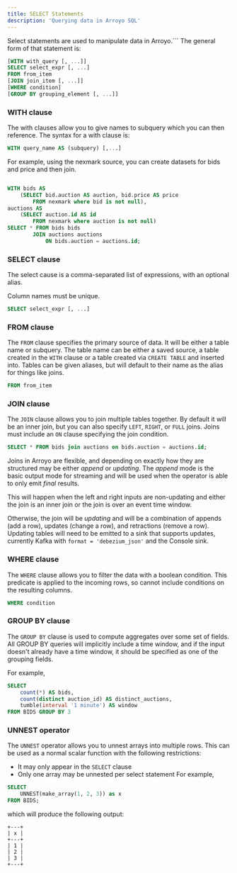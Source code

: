```yaml
---
title: SELECT Statements
description: 'Querying data in Arroyo SQL'
---
```


Select statements are used to manipulate data in Arroyo.```
The general form of that statement is:

```sql
[WITH with_query [, ...]]
SELECT select_expr [, ...]
FROM from_item
[JOIN join_item [, ...]]
[WHERE condition]
[GROUP BY grouping_element [, ...]]
```

### WITH clause
The with clauses allow you to give names to subquery which you can then reference.
The syntax for a with clause is:

```sql
WITH query_name AS (subquery) [,...]
```
For example, using the nexmark source, you can create datasets for bids and price and then join.
```sql

WITH bids AS
    (SELECT bid.auction AS auction, bid.price AS price
        FROM nexmark where bid is not null),
auctions AS
    (SELECT auction.id AS id
        FROM nexmark where auction is not null)
SELECT * FROM bids bids
        JOIN auctions auctions
            ON bids.auction = auctions.id;
```

### SELECT clause
The select cause is a comma-separated list of expressions, with an optional alias.

Column names must be unique.

```sql
SELECT select_expr [, ...]
```

### FROM clause
The `FROM` clause specifies the primary source of data.
It will be either a table name or subquery.
The table name can be either a saved source,
 a table created in the `WITH` clause or a table created via `CREATE TABLE` and inserted into.
Tables can be given aliases, but will default to their name as the alias for things like joins.
```sql
FROM from_item
```

### JOIN clause
The `JOIN` clause allows you to join multiple tables together.
By default it will be an inner join, but you can also specify `LEFT`, `RIGHT`, or `FULL` joins.
Joins must include an `ON` clause specifying the join condition.

```sql
SELECT * FROM bids join auctions on bids.auction = auctions.id;
```

Joins in Arroyo are flexible, and depending on exactly how they are structured may be either _append_ or _updating_.
The _append_ mode is the basic output mode for streaming and will be used when the operator is able to only emit _final_ results.

This will happen when the left and right inputs are non-updating and either the join is an inner join or the join is over an event time window.

Otherwise, the join will be _updating_ and will be a combination of appends (add a row), updates (change a row), and retractions (remove a row).
Updating tables will need to be emitted to a sink that supports updates, currently Kafka with `format = 'debezium_json'` and the Console sink.

### WHERE clause
The `WHERE` clause allows you to filter the data with a boolean condition.
This predicate is applied to the incoming rows, so cannot include conditions on the resulting columns.
```sql
WHERE condition
```

### GROUP BY clause
The `GROUP BY` clause is used to compute aggregates over some set of fields.
All GROUP BY queries will implicitly include a time window,
and if the input doesn't already have a time window,
it should be specified as one of the grouping fields.

For example,

```sql
SELECT
    count(*) AS bids,
    count(distinct auction_id) AS distinct_auctions,
    tumble(interval '1 minute') AS window
FROM BIDS GROUP BY 3
```

### UNNEST operator

The `UNNEST` operator allows you to unnest arrays into multiple rows. This can be used
as a normal scalar function with the following restrictions:

* It may only appear in the `SELECT` clause
* Only one array may be unnested per select statement
For example,

```sql
SELECT
    UNNEST(make_array(1, 2, 3)) as x
FROM BIDS;
```

which will produce the following output:

```
+---+
| x |
+---+
| 1 |
| 2 |
| 3 |
+---+
```
